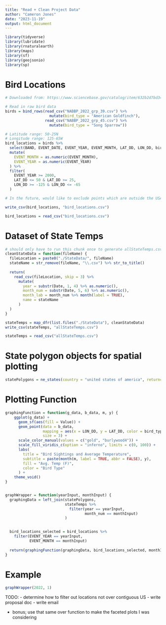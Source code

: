 ---
title: "Read + Clean Project Data"
author: "Cameron Jones"
date: "2023-11-19"
output: html_document
---

```{r setup, include=FALSE}
library(tidyverse)
library(lubridate)
library(rnaturalearth)
library(maps)
library(sf)
library(geojsonio)
library(sp)
```

# Bird Locations

```{r}
# Downloaded from: https://www.sciencebase.gov/catalog/item/632b2d7bd34e71c6d67bc161

# Read in raw bird data
birds = bind_rows(read_csv("NABBP_2022_grp_39.csv") %>% 
                    mutate(bird_type = "American Goldfinch"),
                  read_csv("NABBP_2022_grp_45.csv") %>% 
                    mutate(bird_type = "Song Sparrow"))

# Latitude range: 50-25N
# Longitude range: 125-65W
bird_locations = birds %>% 
  select(BAND, EVENT_DATE, EVENT_YEAR, EVENT_MONTH, LAT_DD, LON_DD, bird_type) %>% 
  mutate(
    EVENT_MONTH = as.numeric(EVENT_MONTH),
    EVENT_YEAR = as.numeric(EVENT_YEAR)
  ) %>% 
  filter(
    EVENT_YEAR >= 2000,
    LAT_DD <= 50 & LAT_DD >= 25, 
    LON_DD >= -125 & LON_DD <= -65
  )

# In the future, would like to exclude points which are outside the USA - will leave this for Milestone 3, having trouble with spatial features

write_csv(bird_locations, "bird_locations.csv")
```

```{r}
bird_locations = read_csv("bird_locations.csv")
```


# Dataset of State Temps

```{r}
# should only have to run this chunk once to generate allStateTemps.csv
cleanStateData = function(fileName) {
  fileLocation = paste0("./StateData/", fileName)
  stateName = str_remove(fileName, "\\.csv") %>% str_to_title()
  
  return(
    read_csv(fileLocation, skip = 3) %>% 
      mutate(
        year = substr(Date, 1, 4) %>% as.numeric(),
        month_num = substr(Date, 5, 6) %>% as.numeric(),
        month_lab = month_num %>% month(label = TRUE),
        name = stateName
      )  
  )
}

stateTemps = map_dfr(list.files("./StateData"), cleanStateData)
write_csv(stateTemps, "allStateTemps.csv")
```

```{r}
stateTemps = read_csv("allStateTemps.csv")
```

# State polygon objects for spatial plotting

```{r}
statePolygons = ne_states(country = "united states of america", returnclass = "sf") %>% filter(!(name %in% c("Alaska", "Hawaii", "District of Columbia")))
```


# Plotting Function

```{r}
graphingFunction = function(g_data, b_data, m, y) {
    ggplot(g_data) + 
      geom_sf(aes(fill = Value)) +
      geom_point(data = b_data,
                 mapping = aes(x = LON_DD, y = LAT_DD, color = bird_type),
                 size = 3) +
      scale_color_manual(values = c("gold", "burlywood4")) +
      scale_fill_viridis_c(option = "inferno", limits = c(0, 100)) +
      labs(
        title = "Bird Sightings and Average Temperature",
        subtitle = paste(month(m, label = TRUE, abbr = FALSE), y),
        fill = "Avg. Temp (F)",
        color = "Bird Type"
      ) +
    theme_void()
}


graphWrapper = function(yearInput, monthInput) {
  graphingData = left_join(statePolygons, 
                           stateTemps %>% 
                             filter(year == yearInput,
                                    month_num == monthInput)
                           )
    

  bird_locations_selected = bird_locations %>% 
    filter(EVENT_YEAR == yearInput,
           EVENT_MONTH == monthInput)
  
  return(graphingFunction(graphingData, bird_locations_selected, monthInput, yearInput))
}
```

# Example

```{r}
graphWrapper(2022, 1)
```


TODO:
- determine how to filter out locations not over contiguous US
- write proposal doc
- write email


- bonus; use that same over function to make the faceted plots I was considering